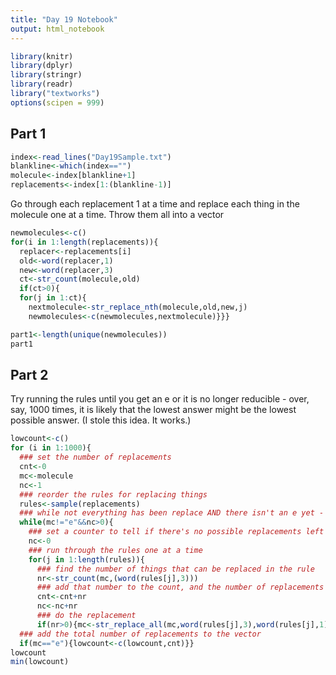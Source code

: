 ```yaml
---
title: "Day 19 Notebook"
output: html_notebook
---
```


```r
library(knitr)
library(dplyr)
library(stringr)
library(readr)
library("textworks")
options(scipen = 999)
```


## Part 1

```r
index<-read_lines("Day19Sample.txt")
blankline<-which(index=="")
molecule<-index[blankline+1]
replacements<-index[1:(blankline-1)]
```

Go through each replacement 1 at a time and replace each thing in the molecule one at a time.  Throw them all into a vector

```r
newmolecules<-c()
for(i in 1:length(replacements)){
  replacer<-replacements[i]
  old<-word(replacer,1)
  new<-word(replacer,3)
  ct<-str_count(molecule,old)
  if(ct>0){
  for(j in 1:ct){
    nextmolecule<-str_replace_nth(molecule,old,new,j)
    newmolecules<-c(newmolecules,nextmolecule)}}}
```
```r
part1<-length(unique(newmolecules))
part1
```
## Part 2

Try running the rules until you get an e or it is no longer reducible - over, say, 1000 times, it is likely that the lowest answer might be the lowest possible answer. (I stole this idea.  It works.)

```r
lowcount<-c()
for (i in 1:1000){
  ### set the number of replacements
  cnt<-0
  mc<-molecule
  nc<-1
  ### reorder the rules for replacing things
  rules<-sample(replacements)
  ### while not everything has been replace AND there isn't an e yet - 
  while(mc!="e"&&nc>0){
    ### set a counter to tell if there's no possible replacements left
    nc<-0
    ### run through the rules one at a time
    for(j in 1:length(rules)){
      ### find the number of things that can be replaced in the rule
      nr<-str_count(mc,(word(rules[j],3)))
      ### add that number to the count, and the number of replacements this go
      cnt<-cnt+nr
      nc<-nc+nr
      ### do the replacement
      if(nr>0){mc<-str_replace_all(mc,word(rules[j],3),word(rules[j],1))}}}
  ### add the total number of replacements to the vector
  if(mc=="e"){lowcount<-c(lowcount,cnt)}}
lowcount
min(lowcount)
```

